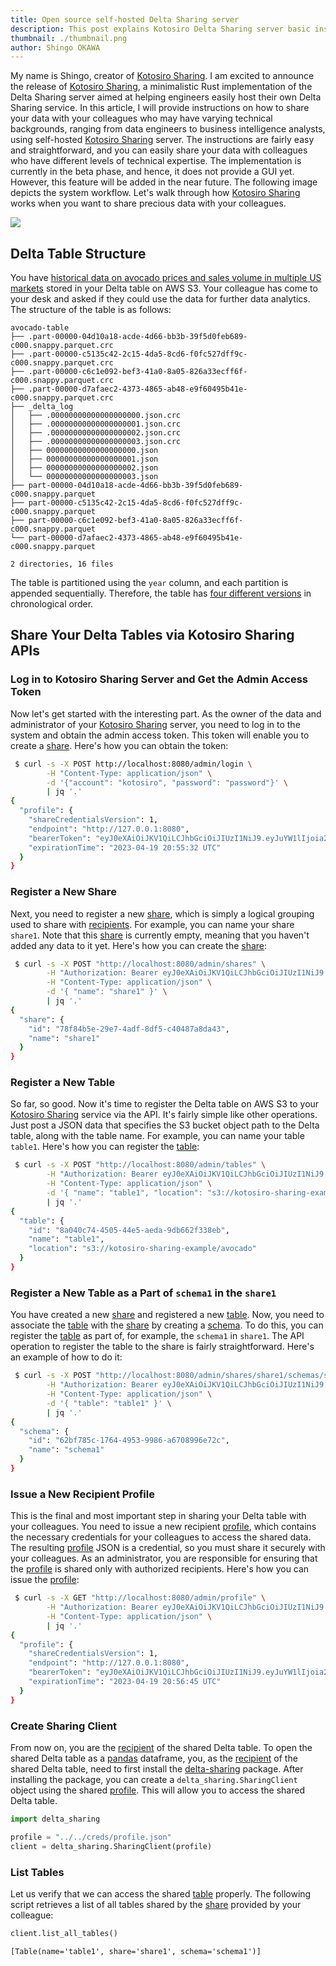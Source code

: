 ```yaml
---
title: Open source self-hosted Delta Sharing server
description: This post explains Kotosiro Delta Sharing server basic instructions
thumbnail: ./thumbnail.png
author: Shingo OKAWA
---
```


My name is Shingo, creator of [Kotosiro Sharing](https://github.com/kotosiro/sharing). I am excited to announce the release of [Kotosiro Sharing](https://github.com/kotosiro/sharing), a minimalistic Rust implementation of the Delta Sharing server aimed at helping engineers easily host their own Delta Sharing service.
In this article, I will provide instructions on how to share your data with your colleagues who may have varying technical backgrounds, ranging from data engineers to business intelligence analysts, using self-hosted [Kotosiro Sharing](https://github.com/kotosiro/sharing) server. The instructions are fairly easy and straightforward, and you can easily share your data with colleagues who have different levels of technical expertise. The implementation is currently in the beta phase, and hence, it does not provide a GUI yet. However, this feature will be added in the near future.
The following image depicts the system workflow. Let's walk through how [Kotosiro Sharing](https://github.com/kotosiro/sharing) works when you want to share precious data with your colleagues.

![](image1.png)

## Delta Table Structure

You have [historical data on avocado prices and sales volume in multiple US markets](https://www.kaggle.com/datasets/neuromusic/avocado-prices) stored in your Delta table on AWS S3. Your colleague has come to your desk and asked if they could use the data for further data analytics. The structure of the table is as follows:

```
avocado-table
├── .part-00000-04d10a18-acde-4d66-bb3b-39f5d0feb689-c000.snappy.parquet.crc
├── .part-00000-c5135c42-2c15-4da5-8cd6-f0fc527dff9c-c000.snappy.parquet.crc
├── .part-00000-c6c1e092-bef3-41a0-8a05-826a33ecff6f-c000.snappy.parquet.crc
├── .part-00000-d7afaec2-4373-4865-ab48-e9f60495b41e-c000.snappy.parquet.crc
├── _delta_log
│   ├── .00000000000000000000.json.crc
│   ├── .00000000000000000001.json.crc
│   ├── .00000000000000000002.json.crc
│   ├── .00000000000000000003.json.crc
│   ├── 00000000000000000000.json
│   ├── 00000000000000000001.json
│   ├── 00000000000000000002.json
│   └── 00000000000000000003.json
├── part-00000-04d10a18-acde-4d66-bb3b-39f5d0feb689-c000.snappy.parquet
├── part-00000-c5135c42-2c15-4da5-8cd6-f0fc527dff9c-c000.snappy.parquet
├── part-00000-c6c1e092-bef3-41a0-8a05-826a33ecff6f-c000.snappy.parquet
└── part-00000-d7afaec2-4373-4865-ab48-e9f60495b41e-c000.snappy.parquet

2 directories, 16 files
```

The table is partitioned using the `year` column, and each partition is appended sequentially. Therefore, the table has [four different versions](https://docs.databricks.com/delta/history.html) in chronological order.

## Share Your Delta Tables via Kotosiro Sharing APIs

### Log in to Kotosiro Sharing Server and Get the Admin Access Token

Now let's get started with the interesting part. As the owner of the data and administrator of your [Kotosiro Sharing](https://github.com/kotosiro/sharing) server, you need to log in to the system and obtain the admin access token. This token will enable you to create a [share](https://github.com/delta-io/delta-sharing/blob/main/PROTOCOL.md#concepts). Here's how you can obtain the token:

```bash
 $ curl -s -X POST http://localhost:8080/admin/login \
        -H "Content-Type: application/json" \
        -d '{"account": "kotosiro", "password": "password"}' \
        | jq '.'
{
  "profile": {
    "shareCredentialsVersion": 1,
    "endpoint": "http://127.0.0.1:8080",
    "bearerToken": "eyJ0eXAiOiJKV1QiLCJhbGciOiJIUzI1NiJ9.eyJuYW1lIjoia290b3Npcm8iLCJlbWFpbCI6ImtvdG9zaXJvQGVtYWlsLmNvbSIsIm5hbWVzcGFjZSI6ImFkbWluIiwicm9sZSI6ImFkbWluIiwiZXhwIjoxNjgxOTM3NzMyfQ.rVjA6S7EWq7CakpB0IHik0mvxl58ynZNxNM3a3RJibY",
    "expirationTime": "2023-04-19 20:55:32 UTC"
  }
}
```

### Register a New Share

Next, you need to register a new [share](https://github.com/delta-io/delta-sharing/blob/main/PROTOCOL.md#concepts), which is simply a logical grouping used to share with [recipients](https://github.com/delta-io/delta-sharing/blob/main/PROTOCOL.md#concepts). For example, you can name your share `share1`. Note that this [share](https://github.com/delta-io/delta-sharing/blob/main/PROTOCOL.md#concepts) is currently empty, meaning that you haven't added any data to it yet. Here's how you can create the [share](https://github.com/delta-io/delta-sharing/blob/main/PROTOCOL.md#concepts):

```bash
 $ curl -s -X POST "http://localhost:8080/admin/shares" \
        -H "Authorization: Bearer eyJ0eXAiOiJKV1QiLCJhbGciOiJIUzI1NiJ9.eyJuYW1lIjoia290b3Npcm8iLCJlbWFpbCI6ImtvdG9zaXJvQGVtYWlsLmNvbSIsIm5hbWVzcGFjZSI6ImFkbWluIiwicm9sZSI6ImFkbWluIiwiZXhwIjoxNjgxOTM3NzMyfQ.rVjA6S7EWq7CakpB0IHik0mvxl58ynZNxNM3a3RJibY" \
        -H "Content-Type: application/json" \
        -d '{ "name": "share1" }' \
        | jq '.'
{
  "share": {
    "id": "78f84b5e-29e7-4adf-8df5-c40487a8da43",
    "name": "share1"
  }
}
```

### Register a New Table

So far, so good. Now it's time to register the Delta table on AWS S3 to your [Kotosiro Sharing](https://github.com/kotosiro/sharing) service via the API. It's fairly simple like other operations. Just post a JSON data that specifies the S3 bucket object path to the Delta table, along with the table name. For example, you can name your table `table1`. Here's how you can register the [table](https://github.com/delta-io/delta-sharing/blob/main/PROTOCOL.md#concepts):

```bash
 $ curl -s -X POST "http://localhost:8080/admin/tables" \
        -H "Authorization: Bearer eyJ0eXAiOiJKV1QiLCJhbGciOiJIUzI1NiJ9.eyJuYW1lIjoia290b3Npcm8iLCJlbWFpbCI6ImtvdG9zaXJvQGVtYWlsLmNvbSIsIm5hbWVzcGFjZSI6ImFkbWluIiwicm9sZSI6ImFkbWluIiwiZXhwIjoxNjgxOTM3NzMyfQ.rVjA6S7EWq7CakpB0IHik0mvxl58ynZNxNM3a3RJibY" \
        -H "Content-Type: application/json" \
        -d '{ "name": "table1", "location": "s3://kotosiro-sharing-example/avocado" }' \
        | jq '.'
{
  "table": {
    "id": "8a040c74-4505-44e5-aeda-9db662f338eb",
    "name": "table1",
    "location": "s3://kotosiro-sharing-example/avocado"
  }
}
```

### Register a New Table as a Part of `schema1` in the `share1`

You have created a new [share](https://github.com/delta-io/delta-sharing/blob/main/PROTOCOL.md#concepts) and registered a new [table](https://github.com/delta-io/delta-sharing/blob/main/PROTOCOL.md#concepts). Now, you need to associate the [table](https://github.com/delta-io/delta-sharing/blob/main/PROTOCOL.md#concepts) with the [share](https://github.com/delta-io/delta-sharing/blob/main/PROTOCOL.md#concepts) by creating a [schema](https://github.com/delta-io/delta-sharing/blob/main/PROTOCOL.md#concepts). To do this, you can register the [table](https://github.com/delta-io/delta-sharing/blob/main/PROTOCOL.md#concepts) as part of, for example, the `schema1` in `share1`. The API operation to register the table to the share is fairly straightforward. Here's an example of how to do it:

```bash
 $ curl -s -X POST "http://localhost:8080/admin/shares/share1/schemas/schema1/tables" \
        -H "Authorization: Bearer eyJ0eXAiOiJKV1QiLCJhbGciOiJIUzI1NiJ9.eyJuYW1lIjoia290b3Npcm8iLCJlbWFpbCI6ImtvdG9zaXJvQGVtYWlsLmNvbSIsIm5hbWVzcGFjZSI6ImFkbWluIiwicm9sZSI6ImFkbWluIiwiZXhwIjoxNjgxOTM3NzMyfQ.rVjA6S7EWq7CakpB0IHik0mvxl58ynZNxNM3a3RJibY" \
        -H "Content-Type: application/json" \
        -d '{ "table": "table1" }' \
        | jq '.'
{
  "schema": {
    "id": "62bf785c-1764-4953-9986-a6708996e72c",
    "name": "schema1"
  }
}
```

### Issue a New Recipient Profile

This is the final and most important step in sharing your Delta table with your colleagues. You need to issue a new recipient [profile](https://github.com/delta-io/delta-sharing/blob/main/PROTOCOL.md#profile-file-format), which contains the necessary credentials for your colleagues to access the shared data. The resulting [profile](https://github.com/delta-io/delta-sharing/blob/main/PROTOCOL.md#profile-file-format) JSON is a credential, so you must share it securely with your colleagues. As an administrator, you are responsible for ensuring that the [profile](https://github.com/delta-io/delta-sharing/blob/main/PROTOCOL.md#profile-file-format) is shared only with authorized recipients. Here's how you can issue the [profile](https://github.com/delta-io/delta-sharing/blob/main/PROTOCOL.md#profile-file-format):

```bash
 $ curl -s -X GET "http://localhost:8080/admin/profile" \
        -H "Authorization: Bearer eyJ0eXAiOiJKV1QiLCJhbGciOiJIUzI1NiJ9.eyJuYW1lIjoia290b3Npcm8iLCJlbWFpbCI6ImtvdG9zaXJvQGVtYWlsLmNvbSIsIm5hbWVzcGFjZSI6ImFkbWluIiwicm9sZSI6ImFkbWluIiwiZXhwIjoxNjgxOTM3NzMyfQ.rVjA6S7EWq7CakpB0IHik0mvxl58ynZNxNM3a3RJibY" \
        -H "Content-Type: application/json" \
        | jq '.'
{
  "profile": {
    "shareCredentialsVersion": 1,
    "endpoint": "http://127.0.0.1:8080",
    "bearerToken": "eyJ0eXAiOiJKV1QiLCJhbGciOiJIUzI1NiJ9.eyJuYW1lIjoia290b3Npcm8iLCJlbWFpbCI6ImtvdG9zaXJvQGVtYWlsLmNvbSIsIm5hbWVzcGFjZSI6ImFkbWluIiwicm9sZSI6Imd1ZXN0IiwiZXhwIjoxNjgxOTM3ODA1fQ.Pwqa5ylTDnjyivNsyNTi0QNR1oKuHJhCPPxWiznomRE",
    "expirationTime": "2023-04-19 20:56:45 UTC"
  }
}
```

### Create Sharing Client

From now on, you are the [recipient](https://github.com/delta-io/delta-sharing/blob/main/PROTOCOL.md#concepts) of the shared Delta table. To open the shared Delta table as a [pandas](https://pandas.pydata.org/) dataframe, you, as the [recipient](https://github.com/delta-io/delta-sharing/blob/main/PROTOCOL.md#concepts) of the shared Delta table, need to first install the [delta-sharing](https://pypi.org/project/delta-sharing/) package. After installing the package, you can create a `delta_sharing.SharingClient` object using the shared [profile](https://github.com/delta-io/delta-sharing/blob/main/PROTOCOL.md#profile-file-format). This will allow you to access the shared Delta table.

```python
import delta_sharing

profile = "../../creds/profile.json"
client = delta_sharing.SharingClient(profile)
```

### List Tables

Let us verify that we can access the shared [table](https://github.com/delta-io/delta-sharing/blob/main/PROTOCOL.md#concepts) properly. The following script retrieves a list of all tables shared by the [share](https://github.com/delta-io/delta-sharing/blob/main/PROTOCOL.md#concepts) provided by your colleague:

```python
client.list_all_tables()
```

    [Table(name='table1', share='share1', schema='schema1')]